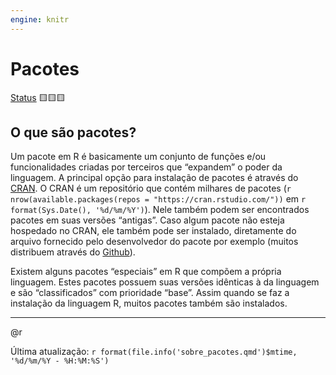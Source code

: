```yaml
---
engine: knitr
---
```


# Pacotes

[Status](convencoes.html#status-do-material) 🟨🟨🟨

## O que são pacotes?

Um pacote em R é basicamente um conjunto de funções e/ou funcionalidades criadas por terceiros que "expandem" o poder da linguagem. A principal opção para instalação de pacotes é através do [CRAN](https://cran.r-project.org/web/packages/index.html). O CRAN é um repositório que contém milhares de pacotes (`r nrow(available.packages(repos = "https://cran.rstudio.com/"))` em `r format(Sys.Date(), '%d/%m/%Y')`). Nele também podem ser encontrados pacotes em suas versões "antigas". Caso algum pacote não esteja hospedado no CRAN, ele também pode ser instalado, diretamente do arquivo fornecido pelo desenvolvedor do pacote por exemplo (muitos distribuem através do [Github](https://github.com/)).

Existem alguns pacotes "especiais" em R que compõem a própria linguagem. Estes pacotes possuem suas versões idênticas à da linguagem e são "classificados" com prioridade "base". Assim quando se faz a instalação da linguagem R, muitos pacotes também são instalados.

------------------------------------------------------------------------

@r

Última atualização: `r format(file.info('sobre_pacotes.qmd')$mtime, '%d/%m/%Y - %H:%M:%S')`

